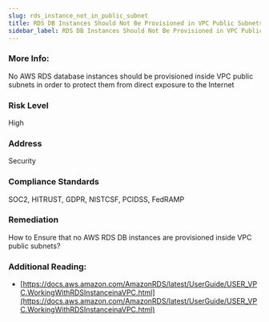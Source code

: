 ```yaml
---
slug: rds_instance_not_in_public_subnet
title: RDS DB Instances Should Not Be Provisioned in VPC Public Subnets
sidebar_label: RDS DB Instances Should Not Be Provisioned in VPC Public Subnets
---
```


### More Info:

No AWS RDS database instances should be provisioned inside VPC public subnets in order to protect them from direct exposure to the Internet

### Risk Level

High

### Address

Security

### Compliance Standards

SOC2, HITRUST, GDPR, NISTCSF, PCIDSS, FedRAMP

### Remediation

How to Ensure that no AWS RDS DB instances are provisioned inside VPC public subnets?

### Additional Reading:

- [https://docs.aws.amazon.com/AmazonRDS/latest/UserGuide/USER_VPC.WorkingWithRDSInstanceinaVPC.html](https://docs.aws.amazon.com/AmazonRDS/latest/UserGuide/USER_VPC.WorkingWithRDSInstanceinaVPC.html) 

